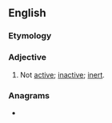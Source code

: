 ==English==

===Etymology===
{{prefix|en|non|active}}

===Adjective===
{{en-adj|-}}

# Not [[active]]; [[inactive]]; [[inert]].

===Anagrams===
* {{anagrams|en|vinconate}}